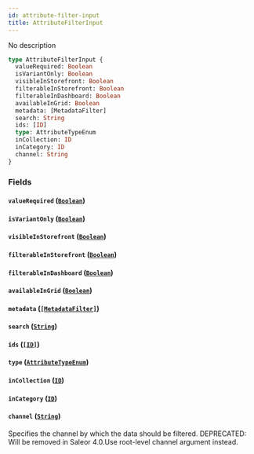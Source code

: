 ```yaml
---
id: attribute-filter-input
title: AttributeFilterInput
---
```


No description

```graphql
type AttributeFilterInput {
  valueRequired: Boolean
  isVariantOnly: Boolean
  visibleInStorefront: Boolean
  filterableInStorefront: Boolean
  filterableInDashboard: Boolean
  availableInGrid: Boolean
  metadata: [MetadataFilter]
  search: String
  ids: [ID]
  type: AttributeTypeEnum
  inCollection: ID
  inCategory: ID
  channel: String
}
```

### Fields

#### `valueRequired` ([`Boolean`](../../../developer/api-reference/scalars/boolean))

#### `isVariantOnly` ([`Boolean`](../../../developer/api-reference/scalars/boolean))

#### `visibleInStorefront` ([`Boolean`](../../../developer/api-reference/scalars/boolean))

#### `filterableInStorefront` ([`Boolean`](../../../developer/api-reference/scalars/boolean))

#### `filterableInDashboard` ([`Boolean`](../../../developer/api-reference/scalars/boolean))

#### `availableInGrid` ([`Boolean`](../../../developer/api-reference/scalars/boolean))

#### `metadata` ([`[MetadataFilter]`](../../../developer/api-reference/inputs/metadata-filter))

#### `search` ([`String`](../../../developer/api-reference/scalars/string))

#### `ids` ([`[ID]`](../../../developer/api-reference/scalars/id))

#### `type` ([`AttributeTypeEnum`](../../../developer/api-reference/enums/attribute-type-enum))

#### `inCollection` ([`ID`](../../../developer/api-reference/scalars/id))

#### `inCategory` ([`ID`](../../../developer/api-reference/scalars/id))

#### `channel` ([`String`](../../../developer/api-reference/scalars/string))

Specifies the channel by which the data should be filtered. DEPRECATED: Will be removed in Saleor 4.0.Use root-level channel argument instead.
